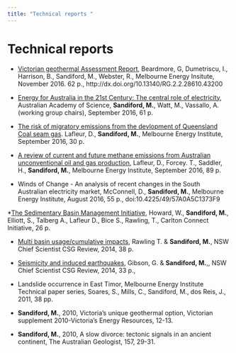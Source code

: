 ```yaml
---
title: "Technical reports "
---
```


# Technical reports


* [Victorian geothermal Assessment Report](https://www.researchgate.net/profile/Graeme_Beardsmore/publication/333773876_Victorian_Geothermal_Assessment_Report_2016/links/5d0322c092851c874c650614/Victorian-Geothermal-Assessment-Report-2016.pdf), Beardmore, G, Dumetriscu, I., Harrison, B., Sandiford, M., Webster, R.,  Melbourne Energy Insitute, November 2016. 62 p., http://dx.doi.org/10.13140/RG.2.2.28610.43200

* [Energy for Australia in the 21st Century: The central role of electricity](https://www.science.org.au/files/userfiles/support/reports-and-plans/2016/future-science-energy-report.pdf), Australian Academy of Science,  __Sandiford, M.__, Watt, M.,  Vassallo, A. (working group chairs), September 2016, 61 p.

* [The risk of migratory emissions from the devlopment of Queensland Coal seam gas](http://climatecollege.unimelb.edu.au/risk-migratory-methane-emissions-resulting-development-queensland-coal-seam-gas). Lafleur, D., __Sandiford, M.__,  Melbourne Energy Institute, September 2016, 30 p.

* [A review of current and future methane emissions from Australian unconventional oil and gas production](https://www.tai.org.au/content/review-current-and-future-methane-emissions-australian-unconventional-oil-and-gas-production), Lafleur, D., Forcey. T., Saddler, H., __Sandiford, M.__, Melbourne Energy Institute, September 2016,  89 p.

* Winds of Change - An analysis of recent changes in the South Australian electricity market, McConnell, D., __Sandiford, M.__,   Melbourne Energy Institute, 
 August 2016, 55 p.,  doi:10.4225/49/57A0A5C1373F9
 
 
 

*[ The Sedimentary Basin Management Initiative](https://www.carltonconnect.com.au/wp-content/uploads/2016/01/SBMI-Position-Analysis.pdf), Howard, W.,  __Sandiford, M.__, Elliott, S.,   Talberg A., Lafleur D., Bice S.,   Rawling, T., Carlton Connect Initiative, 26 p.

* [Multi basin usage/cumulative impacts](http://www.chiefscientist.nsw.gov.au/__data/assets/pdf_file/0015/31614/Multi-basin-usage-and-cumulative-impact-background-paper_Rawling-and-Sandiford.pdf), Rawling T. \& __Sandiford, M.__,  NSW Chief Scientist CSG Review, 2014, 38  p. 

*  [Seismicity and induced earthquakes](http://www.chiefscientist.nsw.gov.au/__data/assets/pdf_file/0017/31616/Seismicity-and-induced-earthquakes_Gibson-and-Sandiford.pdf), Gibson, G. \& __Sandiford, M.__,, NSW Chief Scientist CSG Review, 2014,  33 p.,


* Landslide occurrence in East Timor, Melbourne Energy Institute Technical paper series, Soares, S., Mills, C., Sandiford, M., dos Reis, J., 2011, 38 pp.

 *	__Sandiford, M.__, 2010, Victoria's unique geothermal option, Victorian supplement 2010-Victoria's Energy Resources, 12-13.
*	__Sandiford, M.__, 2010, A slow divorce: tectonic signals in an ancient continent, The Australian Geologist, 157, 29-31.
 
